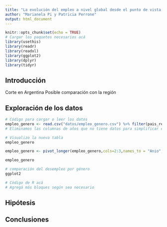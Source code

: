 ```yaml
---
title: "La evolución del empleo a nivel global desde el punto de vista de género ################ en Argentina"
author: "Marianela Pi y Patricia Perrone"
output: html_document
---
```



```r
knitr::opts_chunk$set(echo = TRUE)
# Cargar los paquetes necesarios acá
library(usethis)
library(readr)
library(readxl)
library(ggplot2)
library(dplyr)
library(tidyr)
```


## Introducción

Corte en Argentina
Posible comparación con la región

## Exploración de los datos


```r
# Código para cargar o leer los datos
empleo_genero <- read.csv("datos/empleo_genero.csv") %>% filter(pais_region=="Argentina") %>% select(1,16:52)
# Eliminamos las columnas de años que no tiene datos para simplificar el análisis
```
```r
# Visualizo la nueva tabla
empleo_genero
```
```r
empleo_genero <- pivot_longer(empleo_genero,cols=2:3,names_to = "Anio",values_to = "cantidad",values_drop_na = FALSE)
```
```r
empleo_genero
```


```r
# comparación del desempleo por género
ggplot2
```



```r
# Cödigo de R acá 
# Agregá más bloques según sea necesario
```



## Hipótesis


## Conclusiones






